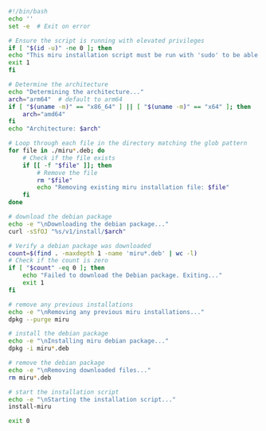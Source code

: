 ```bash
#!/bin/bash
echo ''
set -e  # Exit on error

# Ensure the script is running with elevated privileges
if [ "$(id -u)" -ne 0 ]; then
echo "This miru installation script must be run with 'sudo' to be able to install miru as a debian package to your system. Please prepend 'sudo' to your previous command to run this script."
exit 1
fi

# Determine the architecture
echo "Determining the architecture..."
arch="arm64"  # default to arm64
if [ "$(uname -m)" == "x86_64" ] || [ "$(uname -m)" == "x64" ]; then
	arch="amd64"
fi
echo "Architecture: $arch"

# Loop through each file in the directory matching the glob pattern
for file in ./miru*.deb; do
	# Check if the file exists
	if [[ -f "$file" ]]; then
		# Remove the file
		rm "$file"
		echo "Removing existing miru installation file: $file"
	fi
done

# download the debian package
echo -e "\nDownloading the debian package..."
curl -sSfOJ "%s/v1/install/$arch"

# Verify a debian package was downloaded
count=$(find . -maxdepth 1 -name 'miru*.deb' | wc -l)
# Check if the count is zero
if [ "$count" -eq 0 ]; then
    echo "Failed to download the Debian package. Exiting..."
    exit 1
fi

# remove any previous installations
echo -e "\nRemoving any previous miru installations..."
dpkg --purge miru

# install the debian package
echo -e "\nInstalling miru debian package..."
dpkg -i miru*.deb

# remove the debian package
echo -e "\nRemoving downloaded files..."
rm miru*.deb

# start the installation script
echo -e "\nStarting the installation script..."
install-miru

exit 0
```